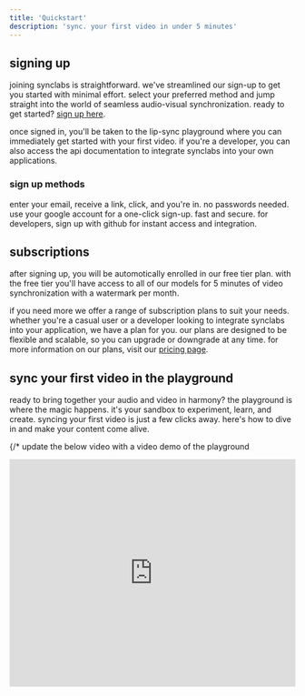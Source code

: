 ```yaml
---
title: 'Quickstart'
description: 'sync. your first video in under 5 minutes'
---
```


## signing up

joining synclabs is straightforward. we've streamlined our sign-up to get you started with minimal effort. select your preferred method and jump straight into the world of seamless audio-visual synchronization. ready to get started? [sign up here](https://app.synclabs.so/signup).

once signed in, you'll be taken to the lip-sync playground where you can immediately get started with your first video. if you're a developer, you can also access the api documentation to integrate synclabs into your own applications.

### sign up methods

<AccordionGroup>
  <Accordion icon="wand-magic-sparkles" title="magic link">
    enter your email, receive a link, click, and you're in. no passwords needed.
  </Accordion>
  <Accordion icon="google" title="sign-up with google">
    use your google account for a one-click sign-up. fast and secure.
  </Accordion>
  <Accordion icon="github" title="sign-up with github">
    for developers, sign up with github for instant access and integration.
  </Accordion>
</AccordionGroup>

## subscriptions

after signing up, you will be automotically enrolled in our free tier plan. with the free tier you'll have access to all of our models for 5 minutes of video synchronization with a watermark per month.

if you need more we offer a range of subscription plans to suit your needs. whether you're a casual user or a developer looking to integrate synclabs into your application, we have a plan for you. our plans are designed to be flexible and scalable, so you can upgrade or downgrade at any time. for more information on our plans, visit our [pricing page]( ).

## sync your first video in the playground

ready to bring together your audio and video in harmony? the playground is where the magic happens. it's your sandbox to experiment, learn, and create. syncing your first video is just a few clicks away. here's how to dive in and make your content come alive.

{/* update the below video with a video demo of the playground
<Frame caption="how to sync a video using the playground">
  <iframe 
    width="100%" 
    height="400" 
    src="https://www.youtube.com/embed/-5ftITKBapY?si=fSO-i7llw90fBPet" 
    title="YouTube video player" 
    frameborder="0" 
    allow="accelerometer; autoplay; clipboard-write; encrypted-media; gyroscope; picture-in-picture; web-share" 
    allowfullscreen
  />
</Frame> */}

### media input methods

<AccordionGroup>
  <Accordion icon="cloud-arrow-up" title="upload">
    <Steps>
      <Step title="choose your files">
        click the upload area to select your video and audio files from your computer or simply drag and drop them in.

        you must provide **both a video and audio file**. the video file should be in `mp4` format and the audio file can be in either an `mp3` or `wav` format.
      </Step>
      <Step title="select the model and submit">
        with your video and audio sources ready, it's time to pick a model. select the model that best fits your needs from our growing library.

        click submit to start the syncing process! 🚀 stay tuned as we're continually expanding our model offerings. learn more about our available models [here](/models).
      </Step>
    </Steps>
  </Accordion>
  <Accordion icon="youtube" title="youtube">
    <Steps>
      <Step title="enter youtube url">
        paste the YouTube URL into the input field for your video or audio source. this URL can point to any YouTube video that you wish to use as either your video or audio input.
        
        after submitting the URL, a popup will appear, prompting you to select whether you want to use the YouTube video for your video source or audio source.
      </Step>
      <Step title="choose video or audio">
        in the popup, choose whether the YouTube URL is for the video or audio part of your sync. this flexibility allows you to mix and match YouTube content with your own, enabling a vast range of creative possibilities.

        remember, you need to provide **both video and audio sources** to proceed with the sync. If you're using YouTube for one source, you can upload the other source using any of the provided methods.
      </Step>
      <Step title="select the model and submit">
        With your video and audio sources ready, it's time to pick a model. select the model that best fits your needs from our growing library and click submit to start the syncing process! 🚀
        
        stay tuned as we're continually expanding our model offerings. Learn more about our available models [here](/models).
      </Step>
    </Steps>
  </Accordion>
  <Accordion icon="cloud" title="other url">
    <Steps>
      <Step title="enter source url">
        input the URL from your cloud hosting provider into the provided field. this URL can point to any publicly accessible video or audio file you wish to use for syncing.
        
        our system will automatically recognizes the file type based on the file name and extension.

        you must provide **both a video and audio file** to proceed with the sync. the video file should be in `mp4` format and the audio file can be in either an `mp3` or `wav` format.
      </Step>
      <Step title="select the model and submit">
        with your video and audio sources set, choose the best model for your project from our extensive library. 

        hit submit to initiate the sync! 🚀 Our model library is continuously growing, offering you more options and capabilities. Discover more about our models [here](/models).
      </Step>
    </Steps>
  </Accordion>
</AccordionGroup>

## sync your first video using the api

take control with our api and sync your audio and video programmatically. the api empowers you to automate your syncs and integrate seamlessly with your own systems. follow these steps to create your first lip-sync job using the api.

### get your api key

before you start integrating our api into your workflow, you'll need an api key. this key is the passcode that authenticates your requests and links them to your account. after signing up a new api key is automatically generated for you and can be accessed from the [keys page of the web app](https://app.synclabs.so/keys).

you can also create new api keys and manage existing ones at any time from the same [page](https://app.synclabs.so/keys).

<AccordionGroup>
  <Accordion icon="page" title="access the keys page in the web app">
    from the [web app](https://app.synclabs.so), you can view, create, and manage your api keys by navigating to the keys page. [here](https://app.synclabs.so/keys)
    <Steps>
      <Step title="open the profile drop down menu">
        <Frame>
          <img src="/images/get-your-api-key/open-profile-drop-down.png" alt="open profile drop down" />
        </Frame>
      </Step>
      <Step title="click on api keys">
        <Frame>
          <img src="/images/get-your-api-key/open-api-keys.png" alt="open api keys page" />
        </Frame>
      </Step>
    </Steps>
  </Accordion>
  <Accordion icon="key" title="create a new key">
    you can create a new API key at any time by clicking the `Create Key +` button.
    <Frame>
      <img src="/images/get-your-api-key/create-api-key.png" alt="create api key" />
    </Frame>
  </Accordion>
  <Accordion icon="key" title="revoke an existing key">
    you can revoke an API key at any time by clicking on the `Revoke` button next to the API Key you want to revoke.
    <Warning>this will immediately revoke the API key and any requests using that API key will fail.</Warning>
    <Steps>
      <Step title="step 1">
        <Frame>
          <img src="/images/get-your-api-key/revoke-api-key-step1.png" alt="revoke api key step 1" />
        </Frame>
      </Step>
      <Step title="step 2">
        <Frame>
          <img src="/images/get-your-api-key/revoke-api-key-step2.png" alt="revoke api key step 2" />
        </Frame>
      </Step>
    </Steps>
  </Accordion>
</AccordionGroup>

 now that you have your api key, you're ready to start syncing your audio and video programmatically. follow the steps below to create your first lip-sync job using the api.

 ### create your first job with the api

 the easiest way to start testing out the api is with the [API reference](/api-reference).

 watch the video and follow the steps below to get started with the api.

{/* <Frame caption="how to sync a video using the api via the api reference">
  <iframe 
    width="100%" 
    height="400" 
    src="https://www.youtube.com/embed/link-to-api-demo-video?si=api-demo-video" 
    title="API demo video player" 
    frameborder="0" 
    allow="accelerometer; autoplay; clipboard-write; encrypted-media; gyroscope; picture-in-picture; web-share" 
    allowfullscreen
  />
</Frame> */}

<AccordionGroup>
  <Accordion icon="code" title="sync a video using the api via the api reference">
    <Steps>
      <Step title="navigate to the api reference">
        visit the [API reference](/api-reference) to get started with the lip-sync api. the api reference provides a comprehensive guide to the endpoints and parameters available for syncing your audio and video.

        we'll be playing around with the `POST /video` lip-sync endpoint which you can find [here](/api-reference/endpoint/video/post-lip-sync).
      </Step>
      <Step title="setup authorization">
        provide your `x-api-key` for authentication to access the api. you'll need this for all requests to create and manage your lip-sync jobs. to manage your api keys, visit the [keys page](https://app.synclabs.so/keys) in the web app or checkout the instructions in the [get your api key](/quickstart#get-your-api-key) section above

        <Frame>
          <img src="/images/use-api-reference/enter-api-key.png" alt="enter api key" />
        </Frame>
      </Step>
      <Step title="enter body parameters">
        fill out the body parameters with the details of your lip-sync job. you'll provide URLs to the audio and video you want to sync, and set a few options to tailor the job to your needs.
        
        <Frame>
          <img src="/images/use-api-reference/enter-body-params.png" alt="enter api key" />
        </Frame>

        <Expandable title="body params" defaultOpen>
          <ResponseField name="audioUrl" type="string">
            The URL for the audio file to sync. Ensure it is either a YouTube URL or publicly accessible and in `mp3` or `wav` format.
          </ResponseField>
          <ResponseField name="videoUrl" type="string">
            The URL for the video file to be lip-synced. It should be a YouTube URL or publicly accessible `mp4` file.
          </ResponseField>
          <ResponseField name="synergize" type="boolean">
            A flag to enable / disable post-processing
          </ResponseField>
          <ResponseField name="maxCredits" type="number">
            Maximum number of credits to use for video generation. If the job exceeds this value, the job will be aborted
          </ResponseField>
          <ResponseField name="webhookUrl" type="string">
            A URL to send a notification to upon completion of video generation
          </ResponseField>
          <ResponseField name="model" type="string">
            The model to use for video generation
          </ResponseField>
        </Expandable>

        ensure all the required fields are filled out correctly to avoid any errors with your request. with everything set, you're ready to submit your job and let our synchronizer work its magic.
      </Step>
      <Step title="check job status">
        after submitting your `POST` request, you'll receive a job `id`. use this `id` to make a `GET` request to `/video/{id}` and check the status of your lip-sync job.

        keep polling until the status is `completed` and you receive a URL to download your synced video.
      </Step>
      <Step title="download your video">
        once the job status is `completed`, use the provided download URL to retrieve your synced video.

        now, your content is ready to amaze with perfect lip-sync, all powered by the sync api.
      </Step>
    </Steps>
  </Accordion>
</AccordionGroup>
with the api, you have the power to automate and streamline your video production workflow, integrating cutting-edge lip-sync technology directly into your services. get started now and bring your content to life.
